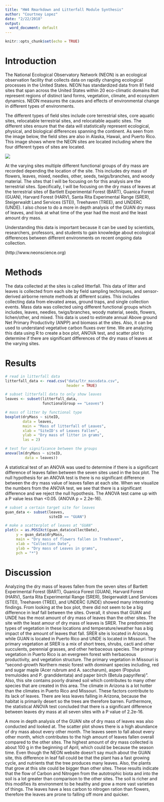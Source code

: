 ```yaml
---
title: "HW4 Rmarkdown and Litterfall Module Synthesis"
author: "Courtney Lopez"
date: "2/22/2018"
output:
  word_document: default
---
```


```r
knitr::opts_chunk$set(echo = TRUE)
```

# Introduction

The National Ecological Observatory Network (NEON) is an ecological observation facility that collects data on rapidly changing ecological processes in the United States. NEON has standardized data from 81 field sites that span across the United States within 20 eco-climatic domains that represent regions of distinct land forms, vegetation, climate, and ecosystem dynamics. NEON measures the causes and effects of environmental change in different types of environments. 

The different types of field sites include core terrestrial sites, core aquatic sites, relocatable terrestrial sites, and relocatable aquatic sites. The different sites ensure that the data will statistically represent ecological, physical, and biological differences spanning the continent. As seen from the image below, the field sites are also in Alaska, Hawaii, and Puerto Rico. This image shows where the NEON sites are located including where the four different types of sites are located.

![](data/2017_NEONDomainOverview.jpg)

At the varying sites multiple different functional groups of dry mass are recorded depending the location of the site. This includes dry mass of flowers, leaves, mixed, needles, other, seeds, twigs/branches, and woody material. The sites that I will be focusing on for this analysis are the terrestrial sites. Specifically, I will be focusing on the dry mass of leaves at the terrestrial sites of Bartlett Experimental Forest (BART), Guanica Forest (GUAN), Harvard Forest (HARV), Santa Rita Experimental Range (SRER), Steigerwaldt Land Services (STEI), Treehaven (TREE), and UNDERC (UNDE). I also chose to do a more in depth analysis of the GUAN dry mass of leaves, and look at what time of the year had the most and the least amount dry mass.  

Understanding this data is important because it can be used by scientists, researchers, professors, and students to gain knowledge about ecological differences between different environments on recent ongoing data collection. 

(http://www.neonscience.org)

# Methods

The data collected at the sites is called litterfall. This data of litter and leaves is collected from each site by field sampling techniques, and sensor-derived airborne remote methods at different scales. This includes collecting data from elevated areas, ground traps, and single collection events. Mass data was collected using different functional groups which includes, leaves, needles, twigs/branches, woody material, seeds, flowers, lichen/other, and mixed. This data is used to estimate annual Above ground Net Primary Productivity (ANPP) and biomass at the sites. Also, it can be used to understand vegetative carbon fluxes over time. We are analyzing this data using R to create a box plot, ANOVA test, and scatter plot to determine if there are significant differences of the dry mass of leaves at the varying sites.

# Results

```r
# read in litterfall data
litterfall_data <- read.csv("data/ltr_massdata.csv",
                            header = TRUE)
```

```r
# subset litterfall data to only show leaves
leaves <- subset(litterfall_data,
                 functionalGroup == "Leaves")
```

```r
# mass of litter by functional type
boxplot(dryMass ~ siteID,
        data = leaves,
        main = "Mass of litterfall of Leaves",
        xlab = "SiteID's of Leaves Fallen",
        ylab = "Dry mass of litter in grams",
        las = 2)
```

```r
# test for significance between the groups
anova(lm(dryMass ~ siteID,
         data = leaves))
```

A statistical test of an ANOVA was used to determine if there is a significant difference of leaves fallen between the seven sites used in the box plot. The null hypothesis for an ANOVA test is there is no significant difference between the dry mass value of leaves fallen at each site. When we visualize the numbers from the ANOVA test, we see that there is a significant difference and we reject the null hypothesis. The ANOVA test came up with a P value less than <0.05. (ANOVA p = 2.2e-16).

```r
# subset a certain target site for leaves
guan_data <- subset(leaves,
                    siteID == "GUAN")
```

```r
# make a scatterplot of leaves at "GUAN"
plot(x = as.POSIXct(guan_data$collectDate),
     y = guan_data$dryMass,
     main = "Dry mass of flowers fallen in Treehaven",
     xlab = "Collection Date",
     ylab = "Dry mass of Leaves in grams",
     pch = "*")
```


# Discussion

Analyzing the dry mass of leaves fallen from the seven sites of Bartlett Experimental Forest (BART), Guanica Forest (GUAN), Harvard Forest (HARV), Santa Rita Experimental Range (SRER), Steigerwaldt Land Services (STEI), Treehaven (TREE), and UNDERC (UNDE) showed many interesting findings. From looking at the box plot, there did not seem to be a big difference in leaf fall between the sites. Overall, it shows that GUAN and UNDE has the most amount of dry mass of leaves than the other sites. The site with the least amour of dry mass of leaves is SRER. The predominant types of vegetation in these locations and temperature/weather has a big impact of the amount of leaves that fall. SRER site is located in Arizona, while GUAN is located in Puerto Rico and UNDE is located in Missouri. The primary vegetation at SRER is a mix of short trees, shrubs, cacti and other succulents, perennial grasses, and other herbaceous species. The primary vegetation in Puerto Rico is an evergreen forest with herbaceous productivity, and vegetation structure. The primary vegetation in Missouri is "second-growth Northern mesic forest with dominant species including, red and sugar maple (Acer rubrum and A. saccharum), aspen (Populus tremuloides and P. grandidentata) and paper birch (Betula papyrifera)". Also, this site contains poorly drained soil which contributes to many other species that are created in this area. The climate in Arizona is a lot hotter than the climates in Puerto Rico and Missouri. These factors contribute to its lack of leaves. There are less leaves falling in Arizona, because the habitat is primarily desert so the trees are therefore barren. Furthermore, the statistical ANOVA test concluded that there is a significant difference between leaves dry mass at all seven sites with a P value of 2.2e-16. 

A more in depth analysis of the GUAN site of dry mass of leaves was also conducted and looked at. The scatter plot shows there is a high abundance of dry mass about every other month. The leaves seem to fall about every other month, which contributes to the high amount of leaves fallen overall compared to the other sites. The highest amount of dry mass collected is about 100 g in the beginning of April, which could be because the season time. Even though the NEON website doesn't say much about the GUAN site, this difference in leaf fall could be that the plant has a fast growing cycle, and nutrients that the tree produces many leaves. Also, the plants that grow at this site could be bigger than other sites. These results indicate that the flow of Carbon and Nitrogen from the autotrophic biota and into the soil is a lot greater than comparison to the other sites. The soil is richer and this modifies its environment to be healthy and grow a more vast varieties of things. The leaves have a less carbon to nitrogen ration than flowers, therefore the leaves are prone to falling off more and quicker. 
